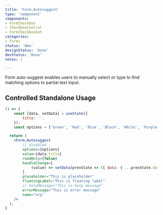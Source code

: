 ```yaml
---
title: 'Form.Autosuggest'
type: 'component'
components:
- FormCheckbox
- CheckboxControl
- FormCheckboxSet
categories:
- Forms
status: 'New'
designStatus: 'Done'
devStatus: 'Done'
notes: |

---
```


Form auto-suggest enables users to manually select or type to find matching options to partial text input.

## Controlled Standalone Usage

```jsx live
() => {
    const [data, setData] = useState({
        title: '',
    });
    const options = ['Green', 'Red', 'Blue', 'Black', 'White', 'Purple', 'Orange', 'Grey'];

  return (
    <Form.Autosuggest
        // disabled
        options={options}
        value={data.title}
        readOnly={false}
        handleChange={
            (value) => setData(prevState => ({ data: { ...prevState.data, org: value } }))
        }
        placeholder="This is placeholder"
        floatingLabel="This is floating label"
        // helpMessage="This is help message"
        errorMessage="This is error message"
        name="org"
    />
  );
}
```

